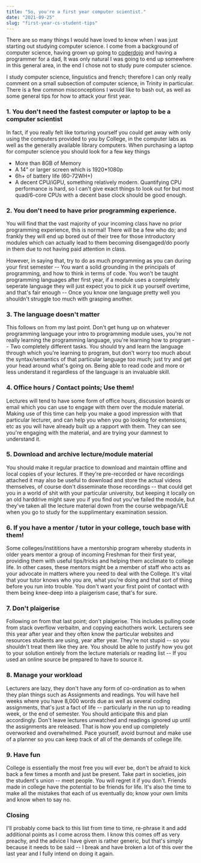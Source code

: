 ```yaml
---
title: "So, you're a first year computer scientist."
date: "2021-09-25"
slug: "first-year-cs-student-tips"
---
```


There are so many things I would have loved to know when I was just starting out studying computer science. 
I come from a background of computer science, having grown up going to [coderdojo](https://coderdojo.com) and having a programmer
for a dad, It was only natural I was going to end up somewhere in this general area, in the end I chose not to study pure computer science. 

I study computer science, linguistics and french; therefore I can only really comment on a small subsection of computer science, in Trinity in particular. 
There is a few common misconceptions I would like to bash out, as well as some general tips for how to attack your first year.


### 1. You don't need the fastest computer or laptop to be a computer scientist 

In fact, if you really felt like torturing yourself you could get away with only using the computers provided to you by College, in the computer labs as 
well as the generally available library computers. When purchasing a laptop for computer science you should look for a few key things
- More than 8GB of Memory
- A 14" or larger screen which is 1920*1080p 
- 6h+ of battery life (60-72WH+)
- A decent CPU/iGPU, something relatively modern.
Quantifying CPU performance is hard, so I can't give exact things to look out for but most quad/6-core CPUs with a decent base clock should be good enough.

### 2. You don't need to have prior programming experience.

You will find that the vast majority of your incoming class have no prior programming experience, this is normal! There will be a few who do; and frankly
they will end up bored out of their tree for those introductory modules which can actually lead to them becoming disengaged/do poorly in them due to not having
paid attention in class.

However, in saying that, try to do as much programming as you can during your first semester -- You want a solid grounding in the principals of programming, and
how to think in terms of code. You won't be taught programming languages after first year, if a module uses a completely seperate language they will just expect
you to pick it up yourself overtime, and that's fair enough -- Once you know one language pretty well you shouldn't struggle too much with grasping another. 

### 3. The language doesn't matter

This follows on from my last point. Don't get hung up on whatever programming language your intro to programming module uses, you're not really learning the programming
language, you're learning how to program -- Two completely different tasks. You should try and learn the language through which you're learning to program, but don't 
worry too much about the syntax/semantics of that particular language too much; just try and get your head around what's going on. Being able to read code and more or 
less understand it regardless of the language is an invaluable skill. 

### 4. Office hours / Contact points; Use them!

Lectures will tend to have some form of office hours, discussion boards or email which you can use to engage with them over the module material. Making use of this time
can help you make a good impression with that particular lecturer, and can help you when you go looking for extensions, etc as you will have already built up a rapport with them.
They can see you're engaging with the material, and are trying your damnest to understand it. 

### 5. Download and archive lecture/module material

You should make it regular practice to download and maintain offline and local copies of your lectures. If they're pre-recorded or have recordings attached it may also be useful to download
and store the actual videos themselves, of course don't disseminate those recordings -- that could get you in a world of shit with your particular university, but keeping it locally 
on an old harddrive might save you if you find out you've failed the module, but they've taken all the lecture material down from the course webpage/VLE when you go to study for the 
supplimentary examination session.

### 6. If you have a mentor / tutor in your college, touch base with them!

Some colleges/instititions have a mentorship program whereby students in older years mentor a group of incoming Freshman for their first year, providing them with useful tips/tricks and helping
them acclimate to college life. In other cases, these mentors might be a member of staff who acts as your advocate in matters where you need to deal with the College. It's vital that your tutor
knows who you are, what you're doing and that sort of thing before you run into trouble. You don't want your first point of contact with them being knee-deep into a plaigerism case, that's for sure.

### 7. Don't plaigerise

Following on from that last point; don't plaigerise. This includes pulling code from stack overflow verbaitm, and copying eachothers work. Lecturers see this year after year and they often know the particular
websites and resources students are using, year after year. They're not stupid -- so you shouldn't treat them like they are. You should be able to justify how you got to your solution entirely from the lecture
materials or reading list -- If you used an online source be prepared to have to source it. 

### 8. Manage your workload

Lecturers are lazy, they don't have any form of co-ordination as to when they plan things such as Assignments and readings. You will have hell weeks where you have 8,000 words due as well as several coding
assignments, that's just a fact of life -- particularly in the run up to reading week, or the end of semester. You should anticipate this and plan accordingly. Don't leave lectures unwatched and readings 
ignored up until the assignments are released. That is how you end up completely overworked and overwhelmed. Pace yourself, avoid burnout and make use of a planner so you can keep track of all of the demands
of college life.

### 9. Have fun

College is essentially the most free you will ever be, don't be afraid to kick back a few times a month and just be present. Take part in societies, join the student's union -- meet people. You will regret it
if you don't. Friends made in college have the potential to be friends for life. It's also the time to make all the mistakes that each of us eventually do; know your own limits and know when to say no. 


### Closing

I'll probably come back to this list from time to time, re-phrase it and add additional points as I come across them. I know this comes off as very preachy, and the advice I have given is rather generic, but that's
simply because it needs to be said -- I break and have broken a lot of this over the last year and I fully intend on doing it again. 